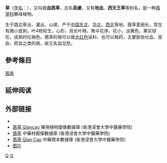 {{Speciesbox
| image =Rubia cordifolia.jpg
| image_caption = 茜草
| genus = Rubia
| species = cordifolia
| authority = [[Carl_Linnaeus|L.]]
}}

'''{{zy|茜|-{zh-cn: qiàn;zh-tw:ㄑㄧㄢˋ;zh-hk:sin3扇;zh-sg: qiàn}-}}草'''（[[学名|学名]]：''{{lang|la|Rubia cordifolia}}''），又叫做'''血茜草'''，古名'''茹慮'''，又有'''地血'''、'''西天王草'''等别名，是一种[[茜草科|茜草科]]攀缘植物。

生于路边草丛、灌丛、山坡，产于[[中国东北|中国东北]]、[[华北|华北]]、[[中国西北|西北]]等地。茜草茎细长，常生有微小皮刺，叶4枚轮生，心形，具长叶柄，聚伞花序，花小，淡黄色，果实球形，成熟时红褐色。茜草的根可以做[[大红色|大红色]]染料，也可以做药，主要医些吐血、尿血、瘀血之类的病，故又名血见愁。

== 參考條目 ==
[[茜素|茜素]]

== 延伸阅读 ==
{{Wikisource further reading}}

== 外部链接 ==
*{{zh-hans}}{{CVH|Rubia cordifolia}}
* [http://libproject.hkbu.edu.hk/was40/detail?lang=ch&channelid=1288&searchword=herb_id=D00459 茜草 Qiancao] {{Wayback|url=http://libproject.hkbu.edu.hk/was40/detail?lang=ch&channelid=1288&searchword=herb_id=D00459 |date=20160304091134 }} 藥用植物圖像數據庫 (香港浸會大學中醫藥學院) {{zh}}{{en}}
*[https://sys01.lib.hkbu.edu.hk/cmed/mmid/detail.php?pid=B00091 茜草] 中藥材圖像數據庫  (香港浸會大學中醫藥學院) {{zh}}{{en}} 
* [http://libproject.hkbu.edu.hk/was40/detail?channelid=44273&searchword=herb_id=D00412 茜草 Qian Cao] {{Wayback|url=http://libproject.hkbu.edu.hk/was40/detail?channelid=44273&searchword=herb_id=D00412 |date=20131005223506 }} 中藥標本數據庫 (香港浸會大學中醫藥學院) {{zh-hant}}{{en}}
* [http://pic1.arkoo.com/AA9A8C8EF9B4460B94AC9434B12C479F/picture/o_1e6jctco71ov41le6193c28615ntqr.jpg 图片]

{{Commons|Rubia cordifolia}}
{{Taxonbar|from=Q3237818}}

[[Category:茜草属|Q]]
[[Category:卡尔·林奈命名的生物分类|Q]]